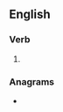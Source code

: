{{also|hésitâtes}}
==English==

===Verb===
{{head|en|verb form}}

# {{en-third-person singular of|hesitate}}

===Anagrams===
* {{anagrams|en|a=aeehisstt|athetesis|hatesites}}